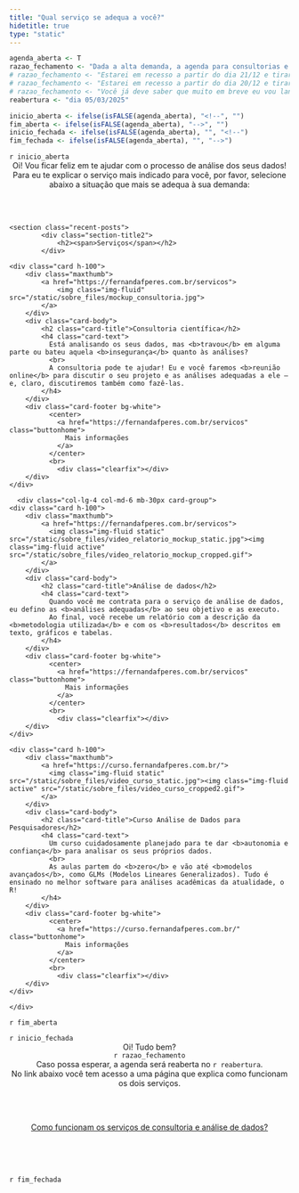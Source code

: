```yaml
---
title: "Qual serviço se adequa a você?"
hidetitle: true
type: "static"
---
```


```r
agenda_aberta <- T
razao_fechamento <- "Dada a alta demanda, a agenda para consultorias e análises de dados está **temporariamente fechada**."
# razao_fechamento <- "Estarei em recesso a partir do dia 21/12 e tirarei duas semanas de férias em janeiro. A agenda para contratação dos serviços de análise dados ou consultoria ficará **fechada** durante esse período."
# razao_fechamento <- "Estarei em recesso a partir do dia 20/12 e tirarei uma semana de férias em janeiro. Por esse motivo, a agenda para contratação dos serviços de análise dados ou consultoria está **fechada**."
# razao_fechamento <- "Você já deve saber que muito em breve eu vou lançar um curso, né? Se não sabia, já fica aqui a informação! Para conseguir finalizar todos os detalhes do curso a tempo, a agenda para contratação dos serviços de análise dados ou consultoria está **temporariamente fechada**. Agradeço a compreensão! Em breve estou de volta!"
reabertura <- "dia 05/03/2025"

inicio_aberta <- ifelse(isFALSE(agenda_aberta), "<!--", "")
fim_aberta <- ifelse(isFALSE(agenda_aberta), "-->", "")
inicio_fechada <- ifelse(isFALSE(agenda_aberta), "", "<!--")
fim_fechada <- ifelse(isFALSE(agenda_aberta), "", "-->")
```


<!-- Versão agenda aberta -->


`r inicio_aberta`
<div class = "sobre row">
  
<center>
Oi! Vou ficar feliz em te ajudar com o processo de análise dos seus dados!
<br>
Para eu te explicar o serviço mais indicado para você, por favor, selecione abaixo a situação que mais se adequa à sua demanda:
</center>

<br><br>



<div class="main-content">
    <section class="recent-posts">
            <div class="section-title2">
                <h2><span>Serviços</span></h2>
            </div>

<div class="row listrecent">
  
  <div class="col-lg-4 col-md-6 mb-30px card-group">
    <div class="card h-100">
        <div class="maxthumb">
            <a href="https://fernandafperes.com.br/servicos">
                <img class="img-fluid" src="/static/sobre_files/mockup_consultoria.jpg">
            </a>
        </div>
        <div class="card-body">
            <h2 class="card-title">Consultoria científica</h2>
            <h4 class="card-text">
              Está analisando os seus dados, mas <b>travou</b> em alguma parte ou bateu aquela <b>insegurança</b> quanto às análises?
              <br>
              A consultoria pode te ajudar! Eu e você faremos <b>reunião online</b> para discutir o seu projeto e as análises adequadas a ele — e, claro, discutiremos também como fazê-las.
            </h4>
        </div>
        <div class="card-footer bg-white">
              <center>
                <a href="https://fernandafperes.com.br/servicos" class="buttonhome">
                  Mais informações
                </a>
              </center>
              <br>
                <div class="clearfix"></div>
        </div>
    </div>
  </div>
  
  
      <div class="col-lg-4 col-md-6 mb-30px card-group">
    <div class="card h-100">
        <div class="maxthumb">
            <a href="https://fernandafperes.com.br/servicos">
              <img class="img-fluid static" src="/static/sobre_files/video_relatorio_mockup_static.jpg"><img class="img-fluid active" src="/static/sobre_files/video_relatorio_mockup_cropped.gif">
            </a>
        </div>
        <div class="card-body">
            <h2 class="card-title">Análise de dados</h2>
            <h4 class="card-text">
              Quando você me contrata para o serviço de análise de dados, eu defino as <b>análises adequadas</b> ao seu objetivo e as executo.
              Ao final, você recebe um relatório com a descrição da <b>metodologia utilizada</b> e com os <b>resultados</b> descritos em texto, gráficos e tabelas.
            </h4>
        </div>
        <div class="card-footer bg-white">
              <center>
                <a href="https://fernandafperes.com.br/servicos" class="buttonhome">
                  Mais informações
                </a>
              </center>
              <br>
                <div class="clearfix"></div>
        </div>
    </div>
  </div>

  
  
  <div class="col-lg-4 col-md-6 mb-30px card-group">
    <div class="card h-100">
        <div class="maxthumb">
            <a href="https://curso.fernandafperes.com.br/">
              <img class="img-fluid static" src="/static/sobre_files/video_curso_static.jpg"><img class="img-fluid active" src="/static/sobre_files/video_curso_cropped2.gif">
            </a>
        </div>
        <div class="card-body">
            <h2 class="card-title">Curso Análise de Dados para Pesquisadores</h2>
            <h4 class="card-text">
              Um curso cuidadosamente planejado para te dar <b>autonomia e confiança</b> para analisar os seus próprios dados.
              <br>
              As aulas partem do <b>zero</b> e vão até <b>modelos avançados</b>, como GLMs (Modelos Lineares Generalizados). Tudo é ensinado no melhor software para análises acadêmicas da atualidade, o R!
            </h4>
        </div>
        <div class="card-footer bg-white">
              <center>
                <a href="https://curso.fernandafperes.com.br/" class="buttonhome">
                  Mais informações
                </a>
              </center>
              <br>
                <div class="clearfix"></div>
        </div>
    </div>
  </div>
  
  
    </div>
  </section>
</div>


</div>
`r fim_aberta`



<!-- Versão agenda fechada -->

`r inicio_fechada`
<div class = "sobre row">
  
<center>
Oi! Tudo bem?
<br>
`r razao_fechamento`<br>
Caso possa esperar, a agenda será reaberta no `r reabertura`.<br>
No link abaixo você tem acesso a uma página que explica como funcionam os dois serviços.
</center>

<br><br>

<center>
<a href="https://fernandafperes.com.br/servicos" class="button">
Como funcionam os serviços de consultoria e análise de dados?
</a>
</center>


<br>
<br>
<br>

</div>

`r fim_fechada`

